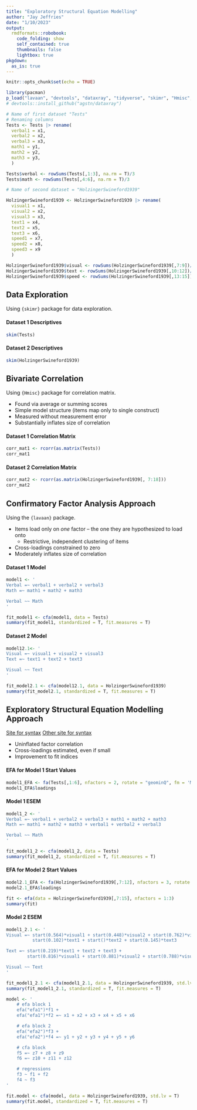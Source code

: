 ```yaml
---
title: "Exploratory Structural Equation Modelling"
author: "Jay Jeffries"
date: "1/10/2023"
output: 
  rmdformats::robobook:
    code_folding: show
    self_contained: true
    thumbnails: false
    lightbox: true
pkgdown:
  as_is: true 
---
```


```r
knitr::opts_chunk$set(echo = TRUE)

library(pacman)
p_load("lavaan", "devtools", "dataxray", "tidyverse", "skimr", "Hmisc", "psych")
# devtools::install_github("agstn/dataxray")

# Name of first dataset "Tests"
# Renaming columns
Tests <- Tests |> rename(
  verbal1 = x1,
  verbal2 = x2,
  verbal3 = x3,
  math1 = y1,
  math2 = y2,
  math3 = y3,
  )

Tests$verbal <- rowSums(Tests[,1:3], na.rm = T)/3
Tests$math <- rowSums(Tests[,4:6], na.rm = T)/3

# Name of second dataset = "HolzingerSwineford1939"

HolzingerSwineford1939 <- HolzingerSwineford1939 |> rename(
  visual1 = x1,
  visual2 = x2,
  visual3 = x3,
  text1 = x4,
  text2 = x5,
  text3 = x6,
  speed1 = x7,
  speed2 = x8,
  speed3 = x9
  )

HolzingerSwineford1939$visual <- rowSums(HolzingerSwineford1939[,7:9])/3
HolzingerSwineford1939$text <- rowSums(HolzingerSwineford1939[,10:12])/3
HolzingerSwineford1939$speed <- rowSums(HolzingerSwineford1939[,13:15])/3
```

## Data Exploration

Using `{skimr}` package for data exploration.

#### Dataset 1 Descriptives
```r
skim(Tests)
```

#### Dataset 2 Descriptives
```r
skim(HolzingerSwineford1939)
```

## Bivariate Correlation

Using `{Hmisc}` package for correlation matrix.

* Found via average or summing scores 
* Simple model structure (items map only to single construct)
* Measured without measurement error
* Substantially inflates size of correlation

#### Dataset 1 Correlation Matrix
```r
corr_mat1 <- rcorr(as.matrix(Tests))
corr_mat1
```

#### Dataset 2 Correlation Matrix
```r
corr_mat2 <- rcorr(as.matrix(HolzingerSwineford1939[, 7:18]))
corr_mat2
```

## Confirmatory Factor Analysis Approach

Using the `{lavaan}` package.

* Items load only on *one* factor -- the one they are hypothesized to load onto
  * Restrictive, independent clustering of items
* Cross-loadings constrained to zero
* Moderately inflates size of correlation

#### Dataset 1 Model
```r
model1 <- '
Verbal =~ verbal1 + verbal2 + verbal3
Math =~ math1 + math2 + math3

Verbal ~~ Math
'

fit_model1 <- cfa(model1, data = Tests)
summary(fit_model1, standardized = T, fit.measures = T)
```

#### Dataset 2 Model
```r
model12.1<- '
Visual =~ visual1 + visual2 + visual3
Text =~ text1 + text2 + text3

Visual ~~ Text
'

fit_model2.1 <- cfa(model12.1, data = HolzingerSwineford1939)
summary(fit_model2.1, standardized = T, fit.measures = T)
```

## Exploratory Structural Equation Modelling Approach

[Site for syntax](https://sites.psu.edu/yuweili/research-methods/bifactor-esem/)
[Other site for syntax](https://msilvestrin.me/post/esem/)

* Uninflated factor correlation
* Cross-loadings estimated, even if small
* Improvement to fit indices

#### EFA for Model 1 Start Values
```r
model1_EFA <- fa(Tests[,1:6], nfactors = 2, rotate = "geominQ", fm = 'ML', delta = .5)
model1_EFA$loadings
```

#### Model 1 ESEM
```r
model1_2 <- '
Verbal =~ verbal1 + verbal2 + verbal3 + math1 + math2 + math3
Math =~ math1 + math2 + math3 + verbal1 + verbal2 + verbal3

Verbal ~~ Math
'

fit_model1_2 <- cfa(model1_2, data = Tests)
summary(fit_model1_2, standardized = T, fit.measures = T)
```

#### EFA for Model 2 Start Values
```r
model2.1_EFA <- fa(HolzingerSwineford1939[,7:12], nfactors = 3, rotate = "geominQ", fm = 'ML', delta = .5)
model2.1_EFA$loadings
```

```r
fit <- efa(data = HolzingerSwineford1939[,7:15], nfactors = 1:3)
summary(fit)
```


#### Model 2 ESEM
```r
model1_2.1 <- '
Visual =~ start(0.564)*visual1 + start(0.448)*visual2 + start(0.762)*visual3 + 
          start(0.102)*text1 + start()*text2 + start(0.145)*text3

Text =~ start(0.219)*text1 + text2 + text3 + 
        start(0.816)*visual1 + start(0.881)*visual2 + start(0.788)*visual3

Visual ~~ Text
'

fit_model1_2.1 <- cfa(model1_2.1, data = HolzingerSwineford1939, std.lv = T)
summary(fit_model1_2.1, standardized = T, fit.measures = T)
```

```r
model <- '
    # efa block 1
    efa("efa1")*f1 + 
    efa("efa1")*f2 =~ x1 + x2 + x3 + x4 + x5 + x6

    # efa block 2
    efa("efa2")*f3 + 
    efa("efa2")*f4 =~ y1 + y2 + y3 + y4 + y5 + y6

    # cfa block
    f5 =~ z7 + z8 + z9
    f6 =~ z10 + z11 + z12

    # regressions
    f3 ~ f1 + f2
    f4 ~ f3
'

fit.model <- cfa(model, data = HolzingerSwineford1939, std.lv = T)
summary(fit.model, standardized = T, fit.measures = T)
```
